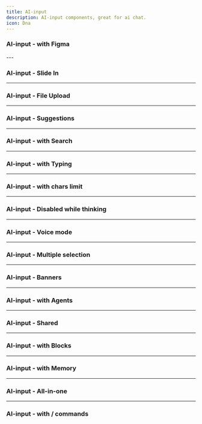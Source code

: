 ```yaml
---
title: AI-input
description: AI-input components, great for ai chat.
icon: Dna
---
```


### AI-input - with Figma


<Preview link="ai-input/ai-input-17">
    <AIInput_17 />
</Preview>
---

### AI-input - Slide In


<Preview link="ai-input/ai-input-01">
    <AIInput_01 />
</Preview>

---

### AI-input - File Upload


<Preview link="ai-input/ai-input-02">
    <AIInput_02 />
</Preview>

---

### AI-input - Suggestions


<Preview link="ai-input/ai-input-03">
    <AIInput_03 />
</Preview>

---

### AI-input - with Search


<Preview link="ai-input/ai-input-04">
    <AIInput_04 />
</Preview>

---

### AI-input - with Typing


<Preview link="ai-input/ai-input-05">
    <AIInput_05 />
</Preview>

---

### AI-input - with chars limit


<Preview link="ai-input/ai-input-06">
    <AIInput_06 />
</Preview>

---

### AI-input - Disabled while thinking


<Preview link="ai-input/ai-input-07">
    <AIInput_07 />
</Preview>

---

### AI-input - Voice mode


<Preview link="ai-input/ai-input-08">
    <AIInput_08 />
</Preview>

---

### AI-input - Multiple selection


<Preview link="ai-input/ai-input-09">
    <AIInput_09 />
</Preview>

---

### AI-input - Banners


<Preview link="ai-input/ai-input-10">
    <AIInput_10 />
</Preview>

---

### AI-input - with Agents


<Preview link="ai-input/ai-input-11">
    <AIInput_11 />
</Preview>

---

### AI-input - Shared


<Preview link="ai-input/ai-input-12">
    <AIInput_12 />
</Preview>

---

### AI-input - with Blocks


<Preview link="ai-input/ai-input-13">
    <AIInput_13 />
</Preview>

---

### AI-input - with Memory


<Preview link="ai-input/ai-input-14">
    <AIInput_14 />
</Preview>

---

### AI-input - All-in-one


<Preview link="ai-input/ai-input-15">
    <AIInput_15 />
</Preview>

---

### AI-input - with / commands


<Preview link="ai-input/ai-input-16">
    <AIInput_16 />
</Preview>

